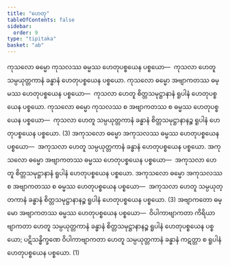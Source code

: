 ```yaml
---
title: "ဟေတု"
tableOfContents: false
sidebar:
  order: 9
type: "tipitaka"
basket: "ab"
---
```



<DynamicBreadcrumb />

<Division number="265">

<Paragraph number="832">
ကုသလော ဓမ္မော ကုသလဿ ဓမ္မဿ ဟေတုပစ္စယေန ပစ္စယော—  ကုသလာ ဟေတူ သမ္ပယုတ္တကာနံ ခန္ဓာနံ ဟေတုပစ္စယေန ပစ္စယော. ကုသလော ဓမ္မော အဗျာကတဿ ဓမ္မဿ ဟေတုပစ္စယေန ပစ္စယော—  ကုသလာ ဟေတူ စိတ္တသမုဋ္ဌာနာနံ ရူပါနံ ဟေတုပစ္စယေန ပစ္စယော. ကုသလော ဓမ္မော ကုသလဿ စ အဗျာကတဿ စ ဓမ္မဿ ဟေတုပစ္စယေန ပစ္စယော—  ကုသလာ ဟေတူ သမ္ပယုတ္တကာနံ ခန္ဓာနံ စိတ္တသမုဋ္ဌာနာနဉ္စ ရူပါနံ ဟေတုပစ္စယေန ပစ္စယော. (3)
</Paragraph>

</Division>
<Division number="266">

<Paragraph number="833">
အကုသလော ဓမ္မော အကုသလဿ ဓမ္မဿ ဟေတုပစ္စယေန ပစ္စယော—  အကုသလာ ဟေတူ သမ္ပယုတ္တကာနံ ခန္ဓာနံ ဟေတုပစ္စယေန ပစ္စယော. အကုသလော ဓမ္မော အဗျာကတဿ ဓမ္မဿ ဟေတုပစ္စယေန ပစ္စယော—  အကုသလာ ဟေတူ စိတ္တသမုဋ္ဌာနာနံ ရူပါနံ ဟေတုပစ္စယေန ပစ္စယော. အကုသလော ဓမ္မော အကုသလဿ စ အဗျာကတဿ စ ဓမ္မဿ ဟေတုပစ္စယေန ပစ္စယော—  အကုသလာ ဟေတူ သမ္ပယုတ္တကာနံ ခန္ဓာနံ စိတ္တသမုဋ္ဌာနာနဉ္စ ရူပါနံ ဟေတုပစ္စယေန ပစ္စယော. (3)
</Paragraph>

</Division>
<Division number="267">

<Paragraph number="834">
အဗျာကတော ဓမ္မော အဗျာကတဿ ဓမ္မဿ ဟေတုပစ္စယေန ပစ္စယော—  ဝိပါကာဗျာကတာ ကိရိယာဗျာကတာ ဟေတူ သမ္ပယုတ္တကာနံ ခန္ဓာနံ စိတ္တသမုဋ္ဌာနာနဉ္စ ရူပါနံ ဟေတုပစ္စယေန ပစ္စယော; ပဋိသန္ဓိက္ခဏေ ဝိပါကာဗျာကတာ ဟေတူ သမ္ပယုတ္တကာနံ ခန္ဓာနံ ကဋတ္တာ စ ရူပါနံ ဟေတုပစ္စယေန ပစ္စယော. (1)
</Paragraph>
</Division>